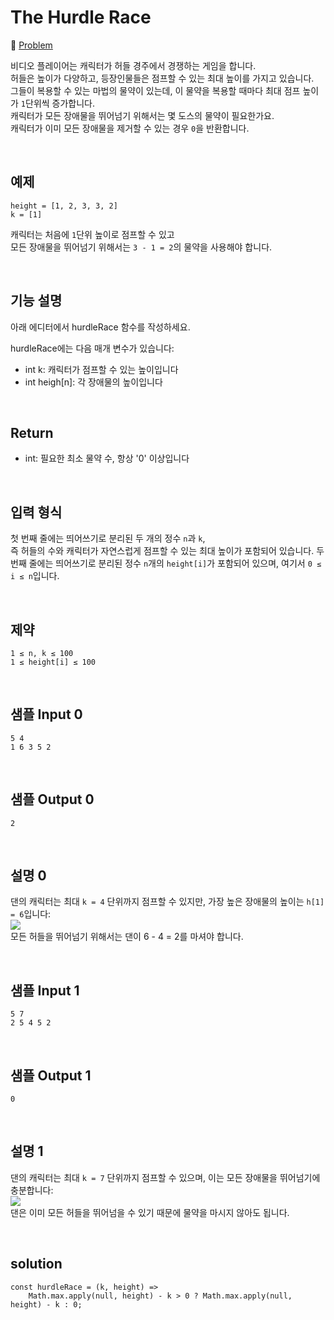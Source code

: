 # The Hurdle Race

🔗 [Problem](https://www.hackerrank.com/challenges/the-hurdle-race/problem?isFullScreen=true)

비디오 플레이어는 캐릭터가 허들 경주에서 경쟁하는 게임을 합니다.  
허들은 높이가 다양하고, 등장인물들은 점프할 수 있는 최대 높이를 가지고 있습니다.  
그들이 복용할 수 있는 마법의 물약이 있는데, 이 물약을 복용할 때마다 최대 점프 높이가 `1`단위씩 증가합니다.  
캐릭터가 모든 장애물을 뛰어넘기 위해서는 몇 도스의 물약이 필요한가요.  
캐릭터가 이미 모든 장애물을 제거할 수 있는 경우 `0`을 반환합니다.

<br />

## 예제

```
height = [1, 2, 3, 3, 2]
k = [1]
```

캐릭터는 처음에 `1`단위 높이로 점프할 수 있고  
모든 장애물을 뛰어넘기 위해서는 `3 - 1 = 2`의 물약을 사용해야 합니다.

<br />

## 기능 설명

아래 에디터에서 hurdleRace 함수를 작성하세요.

hurdleRace에는 다음 매개 변수가 있습니다:

- int k: 캐릭터가 점프할 수 있는 높이입니다
- int heigh[n]: 각 장애물의 높이입니다

<br />

## Return

- int: 필요한 최소 물약 수, 항상 '0' 이상입니다

<br />

## 입력 형식

첫 번째 줄에는 띄어쓰기로 분리된 두 개의 정수 `n`과 `k`,  
즉 허들의 수와 캐릭터가 자연스럽게 점프할 수 있는 최대 높이가 포함되어 있습니다.
두 번째 줄에는 띄어쓰기로 분리된 정수 `n`개의 `height[i]`가 포함되어 있으며, 여기서 `0 ≤ i ≤ n`입니다.

<br />

## 제약

`1 ≤ n, k ≤ 100`  
`1 ≤ height[i] ≤ 100 `

<br />

## 샘플 Input 0

```
5 4
1 6 3 5 2
```

<br />

## 샘플 Output 0

```
2
```

<br />

## 설명 0

댄의 캐릭터는 최대 `k = 4` 단위까지 점프할 수 있지만, 가장 높은 장애물의 높이는 `h[1] = 6`입니다:  
![](https://s3.amazonaws.com/hr-challenge-images/0/1485458269-d39e09fb78-hurdle.png)  
모든 허들을 뛰어넘기 위해서는 댄이 6 - 4 = 2를 마셔야 합니다.

<br />

## 샘플 Input 1

```
5 7
2 5 4 5 2
```

<br />

## 샘플 Output 1

```
0
```

<br />

## 설명 1

댄의 캐릭터는 최대 `k = 7` 단위까지 점프할 수 있으며, 이는 모든 장애물을 뛰어넘기에 충분합니다:  
![](https://s3.amazonaws.com/hr-challenge-images/0/1485458562-e680371e5a-hurdle1.png)  
댄은 이미 모든 허들을 뛰어넘을 수 있기 때문에 물약을 마시지 않아도 됩니다.

<br />

## solution

```JS
const hurdleRace = (k, height) =>
    Math.max.apply(null, height) - k > 0 ? Math.max.apply(null, height) - k : 0;
```

<br />
